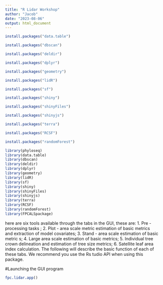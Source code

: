 ---
title: "R Lidar Workshop"
author: "Jacob"
date: "2023-08-06"
output: html_document
---

```{r eval=FALSE, include=FALSE}
install.packages("data.table")

install.packages("dbscan")

install.packages("deldir")

install.packages("dplyr")

install.packages("geometry")

install.packages("lidR")

install.packages("sf")

install.packages("shiny")

install.packages("shinyFiles")

install.packages("shinyjs")

install.packages("terra")

install.packages("RCSF")

install.packages("randomForest")

```

```{r}
library(phyloseq)
library(data.table)
library(dbscan)
library(deldir)
library(dplyr)
library(geometry)
library(lidR)
library(sf)
library(shiny)
library(shinyFiles)
library(shinyjs)
library(terra)
library(RCSF)
library(randomForest)
library(FPCALSpackage)
```

here are six tools available through the
tabs in the
GUI, these are:
1.
Pre
-
processing
tasks
;
2.
Plot
-
area scale metric estimation of basic metrics and extraction of model covariates;
3.
Stand
-
area scale estimation of basic metric
s;
4.
Large area scale estimation of basic metrics;
5.
Individual tree crown delineation and estimation of tree size metrics;
6.
Satellite leaf area index calculation.
The following
will describe the
basic function of each of these tabs. We recommend you use the Rs
tudio
API when using this package.



#Launching the GUI program

```{r}
fpc.lidar.app()
```


